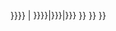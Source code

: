{{ombox
|type = notice
|image = [[File:Essay.svg|link=|30px]]
|text = 这篇'''非正式'''的指导[[WP:论述|论述]]包含一位或多位维基人的意见和[[WP:Advice pages|建议]]。它'''并不是'''[[Wikipedia:方針與指引|维基百科的方针和指引]]，尽管它有可能用来解释现有的方针指引。它可能只包含了少数维基人的观点（或者完全是个人观点），鉴定本论述的潜在社群共识可以查看本论述编辑历史和讨论页，也可以检查这个[[Special:WhatLinksHere/{{FULLPAGENAME}}|页面]]。
<includeonly>{{{category|[[Category:指导论述]]}}}</includeonly>
|imageright = {{#if:{{{shortcut|{{{shortcut1|{{{1|}}}}}}}}} | {{Ombox/shortcut|{{{shortcut|{{{shortcut1|{{{1|}}}}}}}}}|{{{shortcut2|{{{2|}}}}}}|{{{shortcut3|{{{3|}}}}}} }} }}
}}<noinclude>
{{documentation}}
<!-- Add categories and interwikis to the /doc subpage, not here! -->
</noinclude>